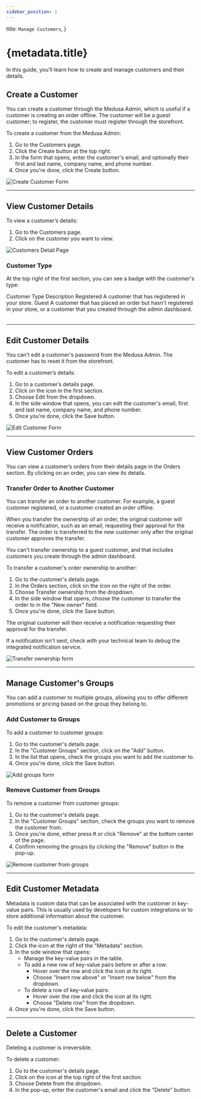 ```yaml
---
sidebar_position: 1
---
```



  title: `Manage Customers`,
}

# {metadata.title}

In this guide, you’ll learn how to create and manage customers and their details.

## Create a Customer

You can create a customer through the Medusa Admin, which is useful if a customer is creating an order offline. The customer will be a guest customer; to register, the customer must register through the storefront.

To create a customer from the Medusa Admin:

1. Go to the Customers page.
2. Click the Create button at the top right.
3. In the form that opens, enter the customer's email, and optionally their first and last name, company name, and phone number.
4. Once you're done, click the Create button.

![Create Customer Form](https://res.cloudinary.com/dza7lstvk/image/upload/v1739886786/User%20Guide/Screenshot_2025-02-18_at_3.52.54_PM_phbhjy.png)

---

## View Customer Details

To view a customer’s details:

1. Go to the Customers page.
2. Click on the customer you want to view.

![Customers Detail Page](https://res.cloudinary.com/dza7lstvk/image/upload/v1739886949/User%20Guide/Screenshot_2025-02-18_at_3.55.21_PM_omxw5x.png)

### Customer Type

At the top right of the first section, you can see a badge with the customer's type:

<Table>
  <Table.Header>
    <Table.Row>
      <Table.HeaderCell>Customer Type</Table.HeaderCell>
      <Table.HeaderCell>Description</Table.HeaderCell>
    </Table.Row>
  </Table.Header>
  <Table.Body>
    <Table.Row>
      <Table.Cell>Registered</Table.Cell>
      <Table.Cell>A customer that has registered in your store.</Table.Cell>
    </Table.Row>
    <Table.Row>
      <Table.Cell>Guest</Table.Cell>
      <Table.Cell>A customer that has placed an order but hasn't registered in your store, or a customer that you created through the admin dashboard.</Table.Cell>
    </Table.Row>
  </Table.Body>
</Table>

---

## Edit Customer Details

<Note>

You can't edit a customer's password from the Medusa Admin. The customer has to reset it from the storefront.

</Note>

To edit a customer’s details:

1. Go to a customer’s details page.
2. Click on the <InlineIcon Icon={EllipsisHorizontal} alt="three dots" /> icon in the first section.
3. Choose Edit from the dropdown.
4. In the side window that opens, you can edit the customer's email, first and last name, company name, and phone number.
5. Once you’re done, click the Save button.

![Edit Customer Form](https://res.cloudinary.com/dza7lstvk/image/upload/v1739887419/User%20Guide/Screenshot_2025-02-18_at_4.03.27_PM_r7vb4o.png)

---

## View Customer Orders

You can view a customer’s orders from their details page in the Orders section. By clicking on an order, you can view its details.

### Transfer Order to Another Customer

You can transfer an order to another customer. For example, a guest customer registered, or a customer created an order offline.

When you transfer the ownership of an order, the original customer will receive a notification, such as an email, requesting their approval for the transfer. The order is transferred to the new customer only after the original customer approves the transfer.

<Note>

You can't transfer ownership to a guest customer, and that includes customers you create through the admin dashboard.

</Note>

To transfer a customer's order ownership to another:

1. Go to the customer's details page.
2. In the Orders section, click on the <InlineIcon Icon={EllipsisHorizontal} alt="three dots" /> icon on the right of the order.
3. Choose Transfer ownership from the dropdown.
4. In the side window that opens, choose the customer to transfer the order to in the "New owner" field.
5. Once you're done, click the Save button.

The original customer will then receive a notification requesting their approval for the transfer.

<Note>

If a notification isn't sent, check with your technical team to debug the integrated notification service.

</Note>

![Transfer ownership form](https://res.cloudinary.com/dza7lstvk/image/upload/v1739887736/User%20Guide/Screenshot_2025-02-18_at_4.08.41_PM_ebkblt.png)

---

## Manage Customer's Groups

You can add a customer to multiple groups, allowing you to offer different promotions or pricing based on the group they belong to.

### Add Customer to Groups

To add a customer to customer groups:

1. Go to the customer's details page.
2. In the "Customer Groups" section, click on the "Add" button.
3. In the list that opens, check the groups you want to add the customer to.
4. Once you're done, click the Save button.

![Add groups form](https://res.cloudinary.com/dza7lstvk/image/upload/v1739888065/User%20Guide/Screenshot_2025-02-18_at_4.14.13_PM_jntqs2.png)

### Remove Customer from Groups

To remove a customer from customer groups:

1. Go to the customer's details page.
2. In the "Customer Groups" section, check the groups you want to remove the customer from.
3. Once you're done, either press <Kbd>R</Kbd> or click "Remove" at the bottom center of the page.
4. Confirm removing the groups by clicking the "Remove" button in the pop-up.

![Remove customer from groups](https://res.cloudinary.com/dza7lstvk/image/upload/v1739888155/User%20Guide/Screenshot_2025-02-18_at_4.15.44_PM_ieqngf.png)

---

## Edit Customer Metadata

Metadata is custom data that can be associated with the customer in key-value pairs. This is usually used by developers for custom integrations or to store additional information about the customer.

To edit the customer's metadata:

1. Go to the customer's details page.
2. Click the <InlineIcon Icon={ArrowUpRightOnBox} alt="arrow" /> icon at the right of the "Metadata" section.
3. In the side window that opens:
    - Manage the key-value pairs in the table.
    - To add a new row of key-value pairs before or after a row:
        - Hover over the row and click the <InlineIcon Icon={EllipsisVertical} alt="three-dots" /> icon at its right.
        - Choose "Insert row above" or "Insert row below" from the dropdown.
    - To delete a row of key-value pairs:
        - Hover over the row and click the <InlineIcon Icon={EllipsisVertical} alt="three-dots" /> icon at its right.
        - Choose "Delete row" from the dropdown.
4. Once you're done, click the Save button.

---

## Delete a Customer

<Note type="warning">

Deleting a customer is irreversible.

</Note>

To delete a customer:

1. Go to the customer's details page.
2. Click on the <InlineIcon Icon={EllipsisHorizontal} alt="three dots" /> icon at the top right of the first section.
3. Choose Delete from the dropdown.
4. In the pop-up, enter the customer's email and click the "Delete" button.
